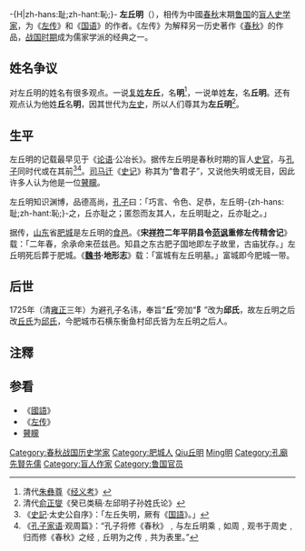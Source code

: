 -{H|zh-hans:耻;zh-hant:恥;}-
{{Infobox 先秦人物
|名稱=左丘明
|圖像=[[File:Zuoqiuming.png|200px]]
|姓=
|氏='''左丘'''或'''左'''或'''丘'''
|名='''明'''或'''丘明'''
|字=
|别名=丘明
|別字=
|諡號=
|時代=[[春秋時期|春秋時期]]
|國家=[[魯國|魯國]]
|身份=魯國[[史官|史官]]
|官位=
|爵位=
|出生日期=
|出生地點=魯國
|逝世日期=
|逝世地點=今[[山東|山東]][[肥城|肥城]]
|在位年代=
|父=
|母=
|正妻=
|妾=
|夫=
|子女=
|太子=
|都城=
|居所=
|墓葬={{CHN}}[[山東省|山東省]][[肥城市|肥城市]]石横镇东衡鱼村东
|著作=《[[春秋左氏傳|春秋左氏傳]]》<sub>（簡稱《左傳》）</sub>、《[[國語_(書)|國語]]》
}}
{{chinese
|c={{linktext|左|丘|明}}
|p=Zuǒ Qiūmíng<br>Zuǒqiū Míng
|w=Tso Ch‘iu-ming<br>Tso-ch‘iu Ming
}}
'''左丘明'''（{{bd|？||？||catIdx=Z左}}），相传为中國[[春秋時期|春秋]]末期[[鲁国|鲁国]]的[[盲人|盲人]][[史学家|史学家]]，为《[[左传|左传]]》和《[[國語_(書)|国语]]》的作者。《左传》为解释另一历史著作《[[春秋_(史書)|春秋]]》的作品，[[战国时期|战国时期]]成为儒家学派的经典之一。

==姓名争议==
对左丘明的姓名有很多观点。一说[[复姓|复姓]]'''左丘'''，名'''明'''<ref>清代[[朱彝尊|朱彝尊]]《[[经义考|经义考]]》</ref>，一说单姓'''左'''，名'''丘明'''。还有观点认为他姓'''丘'''名'''明'''，因其世代为[[左史|左史]]，所以人们尊其为'''左丘明'''<ref>清代[[俞正燮|俞正燮]]《癸已类稿·左邱明子孙姓氏论》</ref>。
==生平==
左丘明的记载最早见于《[[论语|论语]]·公冶长》。据传左丘明是春秋时期的盲人[[史官|史官]]，与[[孔子|孔子]]同时代或在其前<ref>《[[史記|史記]]·太史公自序》：「左丘失明，厥有《[[国語|国語]]》。」</ref><ref>《[[孔子家语|孔子家语]]·观周篇》：“孔子将修《春秋》﹐与左丘明乘﹐如周﹐观书于周史﹐归而修《春秋》之经﹐丘明为之传﹐共为表里。”</ref>。[[司马迁|司马迁]]《[[史记|史记]]》称其为“鲁君子”，又说他失明或无目，因此许多人认为他是一位[[瞽矇|瞽矇]]。

左丘明知识渊博，品德高尚，[[孔子|孔子]]曰：「巧言、令色、足恭，左丘明-{zh-hans:耻;zh-hant:恥;}-之，丘亦耻之；匿怨而友其人，左丘明耻之，丘亦耻之。」

据传，[[山东|山东]]省[[肥城|肥城]]是左丘明的[[食邑|食邑]]。《'''宋[[祥符|祥符]]二年平阴县令[[范讽|范讽]]重修左传精舍记'''》载：「二年春，余承命来莅兹邑。知县之东古肥子国地即左子故里，古庙犹存。」左丘明死后葬于肥城。《'''[[魏书|魏书]]·地形志'''》载：「富城有左丘明墓。」富城即今肥城一带。

==后世==
1725年（清[[雍正|雍正]]三年）为避孔子名讳，奉旨“'''丘'''”旁加“'''阝'''”改为'''邱氏'''，故左丘明之后改[[丘姓|丘氏]]为[[邱姓|邱氏]]，今肥城市石横东衡鱼村邱氏皆为左丘明之后人。

== 注釋 ==
{{reflist}}

== 参看 ==
*《[[國語_(國別史著作)|國語]]》
*《[[左传|左传]]》
*[[瞽矇|瞽矇]]

{{Authority control}}
{{DEFAULTSORT:Zuo左丘明}}
[[Category:春秋战国历史学家|Category:春秋战国历史学家]]
[[Category:肥城人|Category:肥城人]]
[[Category:左姓|Qiu丘明]]
[[Category:左丘姓|Ming明]]
[[Category:孔廟先賢先儒|Category:孔廟先賢先儒]]
[[Category:盲人作家|Category:盲人作家]]
[[Category:鲁国官员|Category:鲁国官员]]